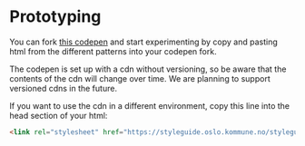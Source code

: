 
<Meta title="Getting Started/Prototyping" />

# Prototyping

You can fork [this codepen](https://codepen.io/oslokommune/pen/zbLXbV) and start experimenting by copy and pasting html from the different patterns into your
codepen fork.

The codepen is set up with a cdn without versioning, so be aware that the contents
of the cdn will change over time. We are planning to support versioned cdns in the future.

If you want to use the cdn in a different environment, copy this line into the head
section of your html:

```html
<link rel="stylesheet" href="https://styleguide.oslo.kommune.no/styleguide.css">
```


